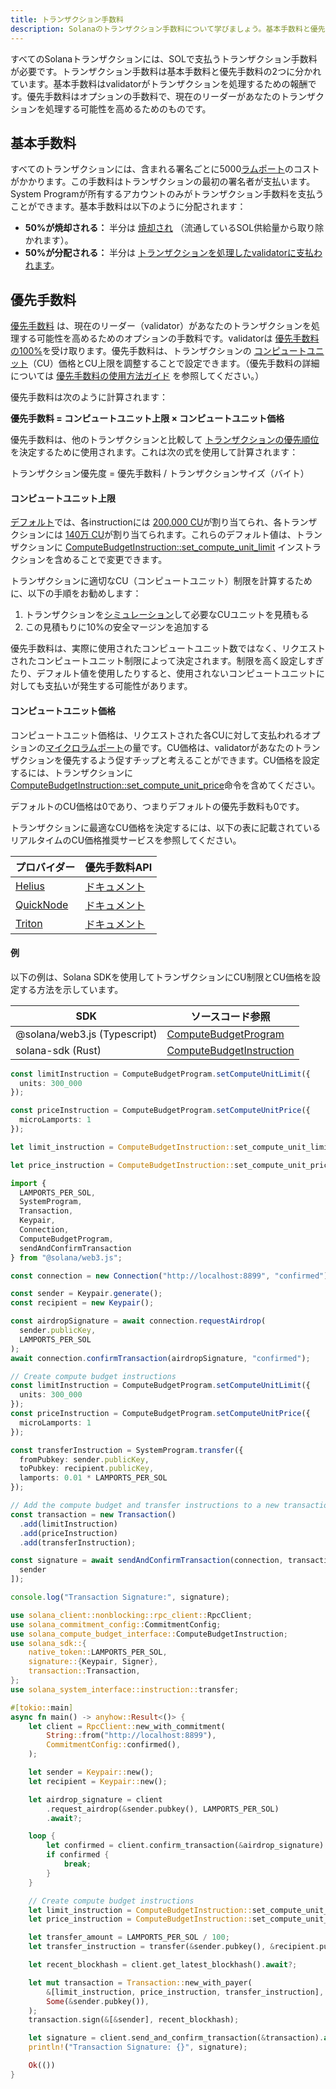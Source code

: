 ```yaml
---
title: トランザクション手数料
description: Solanaのトランザクション手数料について学びましょう。基本手数料と優先手数料、それぞれの適用方法、およびトランザクションでのコンピュートユニット管理のベストプラクティスを解説します。
---
```


すべてのSolanaトランザクションには、SOLで支払うトランザクション手数料が必要です。トランザクション手数料は基本手数料と優先手数料の2つに分かれています。基本手数料はvalidatorがトランザクションを処理するための報酬です。優先手数料はオプションの手数料で、現在のリーダーがあなたのトランザクションを処理する可能性を高めるためのものです。

## 基本手数料

すべてのトランザクションには、含まれる署名ごとに5000[ラムポート](/docs/references/terminology#lamport)のコストがかかります。この手数料はトランザクションの最初の署名者が支払います。System
Programが所有するアカウントのみがトランザクション手数料を支払うことができます。基本手数料は以下のように分配されます：

- **50%が焼却される：** 半分は
  [焼却され](https://github.com/anza-xyz/agave/blob/v2.1.13/sdk/fee-calculator/src/lib.rs#L70)
  （流通しているSOL供給量から取り除かれます）。
- **50%が分配される：** 半分は
  [トランザクションを処理したvalidatorに支払われます](https://github.com/anza-xyz/agave/blob/e621336acad4f5d6e5b860eaa1b074b01c99253c/runtime/src/bank/fee_distribution.rs#L58-L62)。

## 優先手数料

[優先手数料](https://github.com/anza-xyz/agave/blob/v2.2.14/compute-budget/src/compute_budget_limits.rs#L47-L48)
は、現在のリーダー（validator）があなたのトランザクションを処理する可能性を高めるためのオプションの手数料です。validatorは
[優先手数料の100%](https://github.com/solana-foundation/solana-improvement-documents/blob/main/proposals/0096-reward-collected-priority-fee-in-entirety.md)を受け取ります。優先手数料は、トランザクションの
[コンピュートユニット](/docs/references/terminology#compute-units)（CU）価格とCU上限を調整することで設定できます。（優先手数料の詳細については
[優先手数料の使用方法ガイド](/developers/guides/advanced/how-to-use-priority-fees)
を参照してください。）

優先手数料は次のように計算されます：

**優先手数料 = コンピュートユニット上限 × コンピュートユニット価格**

優先手数料は、他のトランザクションと比較して
[トランザクションの優先順位](https://github.com/anza-xyz/agave/blob/v2.2.14/core/src/banking_stage/transaction_scheduler/receive_and_buffer.rs#L646)
を決定するために使用されます。これは次の式を使用して計算されます：

トランザクション優先度 = 優先手数料 / トランザクションサイズ（バイト）

#### コンピュートユニット上限

[デフォルト](https://github.com/anza-xyz/agave/blob/v2.1.13/compute-budget/src/compute_budget.rs#L149-L197)では、各instructionには
[200,000 CU](https://github.com/anza-xyz/agave/blob/v2.1.13/compute-budget/src/compute_budget_limits.rs#L10)が割り当てられ、各トランザクションには
[140万 CU](https://github.com/anza-xyz/agave/blob/v2.1.13/compute-budget/src/compute_budget_limits.rs#L14)が割り当てられます。これらのデフォルト値は、トランザクションに
[ComputeBudgetInstruction::set_compute_unit_limit](https://github.com/anza-xyz/agave/blob/v2.1.13/sdk/src/compute_budget.rs#L42-L44)
インストラクションを含めることで変更できます。

トランザクションに適切なCU（コンピュートユニット）制限を計算するために、以下の手順をお勧めします：

1. トランザクションを[シミュレーション](/developers/guides/advanced/how-to-request-optimal-compute)して必要なCUユニットを見積もる
2. この見積もりに10%の安全マージンを追加する

<Callout type="warn">
  優先手数料は、実際に使用されたコンピュートユニット数ではなく、リクエストされたコンピュートユニット制限によって決定されます。制限を高く設定しすぎたり、デフォルト値を使用したりすると、使用されないコンピュートユニットに対しても支払いが発生する可能性があります。
</Callout>

#### コンピュートユニット価格

コンピュートユニット価格は、リクエストされた各CUに対して支払われるオプションの[マイクロラムポート](/docs/references/terminology#micro-lamports)の量です。CU価格は、validatorがあなたのトランザクションを優先するよう促すチップと考えることができます。CU価格を設定するには、トランザクションに[ComputeBudgetInstruction::set_compute_unit_price](https://github.com/anza-xyz/agave/blob/v2.1.13/sdk/src/compute_budget.rs#L48-L50)命令を含めてください。

<Callout>
  デフォルトのCU価格は0であり、つまりデフォルトの優先手数料も0です。
</Callout>

トランザクションに最適なCU価格を決定するには、以下の表に記載されているリアルタイムのCU価格推奨サービスを参照してください。

| プロバイダー                            | 優先手数料API                                                                    |
| --------------------------------------- | -------------------------------------------------------------------------------- |
| [Helius](https://www.helius.dev/)       | [ドキュメント](https://docs.helius.dev/solana-apis/priority-fee-api)             |
| [QuickNode](https://www.quicknode.com/) | [ドキュメント](https://marketplace.quicknode.com/add-on/solana-priority-fee)     |
| [Triton](https://triton.one/)           | [ドキュメント](https://docs.triton.one/chains/solana/improved-priority-fees-api) |

#### 例

以下の例は、Solana
SDKを使用してトランザクションにCU制限とCU価格を設定する方法を示しています。

| SDK                          | ソースコード参照                                                                                                             |
| ---------------------------- | ---------------------------------------------------------------------------------------------------------------------------- |
| @solana/web3.js (Typescript) | [ComputeBudgetProgram](https://github.com/solana-foundation/solana-web3.js/blob/v1.98.0/src/programs/compute-budget.ts#L218) |
| solana-sdk (Rust)            | [ComputeBudgetInstruction](https://github.com/anza-xyz/agave/blob/v2.1.13/sdk/src/compute_budget.rs#L17-L31)                 |

<CodeTabs storage="compute-budget">

```ts !! title="Typescript"
const limitInstruction = ComputeBudgetProgram.setComputeUnitLimit({
  units: 300_000
});

const priceInstruction = ComputeBudgetProgram.setComputeUnitPrice({
  microLamports: 1
});
```

```rust !! title="Rust"
let limit_instruction = ComputeBudgetInstruction::set_compute_unit_limit(300_000);

let price_instruction = ComputeBudgetInstruction::set_compute_unit_price(1);
```

</CodeTabs>

<CodeTabs storage="compute-budget" flags="r">

```ts !! title="Typescript"
import {
  LAMPORTS_PER_SOL,
  SystemProgram,
  Transaction,
  Keypair,
  Connection,
  ComputeBudgetProgram,
  sendAndConfirmTransaction
} from "@solana/web3.js";

const connection = new Connection("http://localhost:8899", "confirmed");

const sender = Keypair.generate();
const recipient = new Keypair();

const airdropSignature = await connection.requestAirdrop(
  sender.publicKey,
  LAMPORTS_PER_SOL
);
await connection.confirmTransaction(airdropSignature, "confirmed");

// Create compute budget instructions
const limitInstruction = ComputeBudgetProgram.setComputeUnitLimit({
  units: 300_000
});
const priceInstruction = ComputeBudgetProgram.setComputeUnitPrice({
  microLamports: 1
});

const transferInstruction = SystemProgram.transfer({
  fromPubkey: sender.publicKey,
  toPubkey: recipient.publicKey,
  lamports: 0.01 * LAMPORTS_PER_SOL
});

// Add the compute budget and transfer instructions to a new transaction
const transaction = new Transaction()
  .add(limitInstruction)
  .add(priceInstruction)
  .add(transferInstruction);

const signature = await sendAndConfirmTransaction(connection, transaction, [
  sender
]);

console.log("Transaction Signature:", signature);
```

```rust !! title="Rust"
use solana_client::nonblocking::rpc_client::RpcClient;
use solana_commitment_config::CommitmentConfig;
use solana_compute_budget_interface::ComputeBudgetInstruction;
use solana_sdk::{
    native_token::LAMPORTS_PER_SOL,
    signature::{Keypair, Signer},
    transaction::Transaction,
};
use solana_system_interface::instruction::transfer;

#[tokio::main]
async fn main() -> anyhow::Result<()> {
    let client = RpcClient::new_with_commitment(
        String::from("http://localhost:8899"),
        CommitmentConfig::confirmed(),
    );

    let sender = Keypair::new();
    let recipient = Keypair::new();

    let airdrop_signature = client
        .request_airdrop(&sender.pubkey(), LAMPORTS_PER_SOL)
        .await?;

    loop {
        let confirmed = client.confirm_transaction(&airdrop_signature).await?;
        if confirmed {
            break;
        }
    }

    // Create compute budget instructions
    let limit_instruction = ComputeBudgetInstruction::set_compute_unit_limit(300_000);
    let price_instruction = ComputeBudgetInstruction::set_compute_unit_price(1);

    let transfer_amount = LAMPORTS_PER_SOL / 100;
    let transfer_instruction = transfer(&sender.pubkey(), &recipient.pubkey(), transfer_amount);

    let recent_blockhash = client.get_latest_blockhash().await?;

    let mut transaction = Transaction::new_with_payer(
        &[limit_instruction, price_instruction, transfer_instruction],
        Some(&sender.pubkey()),
    );
    transaction.sign(&[&sender], recent_blockhash);

    let signature = client.send_and_confirm_transaction(&transaction).await?;
    println!("Transaction Signature: {}", signature);

    Ok(())
}
```

</CodeTabs>
